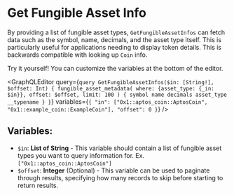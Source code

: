 
# Get Fungible Asset Info

By providing a list of fungible asset types, `GetFungibleAssetInfos` can fetch data such as the symbol, name, decimals, and the asset type itself. This is particularly useful for applications needing to display token details. This is backwards compatible with looking up `Coin` info.

<Callout type="info">
Try it yourself! You can customize the variables at the bottom of the editor.
</Callout>

<GraphQLEditor
  query={`query GetFungibleAssetInfos($in: [String!], $offset: Int) {
  fungible_asset_metadata(
    where: {asset_type: {_in: $in}},
    offset: $offset,
    limit: 100
  ) {
    symbol
    name
    decimals
    asset_type
    __typename
  }
}`}
  variables={`{
  "in": ["0x1::aptos_coin::AptosCoin", "0x1::example_coin::ExampleCoin"],
  "offset": 0
}`}
/>

## Variables:
- `$in`: **List of String** - This variable should contain a list of fungible asset types you want to query information for. Ex. `["0x1::aptos_coin::AptosCoin"]`
- `$offset`: **Integer** (Optional) - This variable can be used to paginate through results, specifying how many records to skip before starting to return results.
